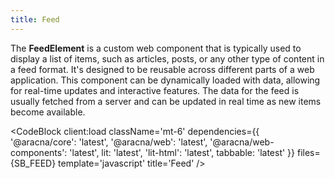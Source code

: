 ```yaml
---
title: Feed
---
```



The **FeedElement** is a custom web component that is typically used to display a list of items, such as articles, posts, or any other type of content in a feed format. It's designed to be reusable across different parts of a web application. This component can be dynamically loaded with data, allowing for real-time updates and interactive features. The data for the feed is usually fetched from a server and can be updated in real time as new items become available.

<FeedComponentBlock client:load />

<CodeBlock
  client:load
  className='mt-6'
  dependencies={{
    '@aracna/core': 'latest',
    '@aracna/web': 'latest',
    '@aracna/web-components': 'latest',
    lit: 'latest',
    'lit-html': 'latest',
    tabbable: 'latest'
  }}
  files={SB_FEED}
  template='javascript'
  title='Feed'
/>

